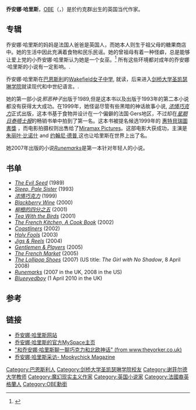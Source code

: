 {{Infobox writer
| name          = 乔安娜·哈里斯
| image         = Joanne Harris at Humber Mouth 2007 (576341539).jpg
| caption       = 乔安娜·哈里斯在[[Humber_Mouth_festival|Humber Mouth festival]] (2007)
| birth_date    = {{birth date|df=yes|1964|7|3}}
| birth_place   = 英格兰约克郡[[巴恩斯利|巴恩斯利]]
| death_date    = 
| death_place   = 
| occupation    = 
| nationality   = 英国
| genre         = 小说
| notable_works = ''[[浓情巧克力|浓情巧克力]]'', ''[[柳橙的四分之五|柳橙的四分之五]]''
| spouse        = Kevin·哈里斯
| pseudonym     = 
| influences    = 
| influenced    = 
}}
'''乔安娜·哈里斯'''，[[英帝國官佐勳章|OBE]]（{{lang|en|Joanne Michèle Sylvie Harris}}，{{bd|1964年|7月3日|||catIdx=Harris, Joanne}}）是於约克群出生的英国当代作家。

==专辑==
乔安娜·哈里斯的妈妈是法国人爸爸是英国人，而她本人则生于祖父母的糖果商店中。她的生活中因此充满着食物和民乐民谣。她的曾祖母有着一种怪癖，总是能够让爱上党的小乔安娜·哈里斯认为她是一个女巫。<ref>{{cite web
 |url= http://www.mostlyfiction.com/world/harris.htm
 |title= Joanne Harris, About the Author
 |accessdate= 2008-05-27
 |publisher= Mostly Fiction Book Reviews
 |archive-date= 2020-11-12
 |archive-url= https://web.archive.org/web/20201112224636/http://mostlyfiction.com/world/harris.htm
 }}</ref>  所有这些环境都对成年的乔安娜·哈里斯的小说有一定影响。.

乔安娜·哈里斯在[[巴恩斯利|巴恩斯利]]的[[Wakefield女子中学|Wakefield女子中学]], 就读，后来进入[[剑桥大学|剑桥大学]][[剑桥大学圣凯瑟琳学院|圣凯瑟琳学院]]就读现代和中世纪语言。.

她的第一部小说''邪恶种子''出版于1989,但是这本书以及出版于1993年的第二本小说都没有获得太大成功。在1999年，她怪诞尽管有些黑暗的神话故事小说, ''[[浓情巧克力|浓情巧克力]]''正式出版，这本书基于食物并设计在一个偏僻的法国·Gers地区，不过却在''[[星期日泰晤士报|星期日泰晤士报]]''的畅销书单中拍到了第一名。这本书被提名候选1999年的 [[惠特貝瑞圖書獎|惠特貝瑞圖書獎]] ，而电影拍摄权则出售给了[[Miramax|Miramax Pictures]]。这部电影大获成功，主演是[[朱丽叶·比诺什|朱丽叶·比诺什]] and [[约翰尼·德普|约翰尼·德普]],这也让哈里斯在世界上出了名。

她2007年出版的小说''[[Runemarks|Runemarks]]''是第一本针对年轻人的小说。

== 书单 ==
*''[[The_Evil_Seed|The Evil Seed]]'' (1989)
*''[[Sleep,_Pale_Sister|Sleep, Pale Sister]]'' (1993)
*''[[浓情巧克力|浓情巧克力]]''  (1999)
*''[[Blackberry_Wine|Blackberry Wine]]''   (2000)
*''[[柳橙的四分之五|柳橙的四分之五]]'' (2001)
*''[[Tea_With_the_Birds|Tea With the Birds]]'' (2001)
*''[[The_French_Kitchen,_A_Cook_Book|The French Kitchen, A Cook Book]]'' (2002)
*''[[Coastliners|Coastliners]]''  (2002)
*''[[Holy_Fools|Holy Fools]]''  (2003)
*''[[Jigs_&_Reels|Jigs & Reels]]'' (2004)
*''[[Gentlemen_&_Players|Gentlemen & Players]]'' (2005)
*''[[The_French_Market|The French Market]]'' (2005)
*''[[The_Lollipop_Shoes|The Lollipop Shoes]]'' (2007) (US title: ''The Girl with No Shadow'', 8 April 2008)
*''[[Runemarks|Runemarks]]'' (2007 in the UK, 2008 in the US)
*''[[Blueeyedboy|Blueeyedboy]]'' (1 April 2010 in the UK)

== 参考 ==
{{Reflist}}

== 链接 ==
*[http://www.joanne-harris.co.uk/ 乔安娜·哈里斯网站] {{Wayback|url=http://www.joanne-harris.co.uk/ |date=20220511121737 }}
*[http://www.myspace.com/keyserzozie 乔安娜·哈里斯的官方MySpace主页] {{Wayback|url=http://www.myspace.com/keyserzozie |date=20161201075221 }}
*[https://web.archive.org/web/20110726203527/http://www.theyorker.co.uk/news/features/1282 "和乔安娜·哈里斯聊一聊巧克力和北欧神话" (from www.theyorker.co.uk)]
*[https://web.archive.org/web/20101221014915/http://mookychick.co.uk/interviews/joanne-harris-interview.php 乔安娜·哈里斯采访- Mookychick Magazine]

{{Authority control}}
{{DEFAULTSORT:Harris, Joanne}}
[[Category:巴恩斯利人|Category:巴恩斯利人]]
[[Category:剑桥大学圣凯瑟琳学院校友|Category:剑桥大学圣凯瑟琳学院校友]]
[[Category:谢菲尔德大学教师|Category:谢菲尔德大学教师]]
[[Category:魔幻现实主义作家|Category:魔幻现实主义作家]]
[[Category:英国小说家|Category:英国小说家]]
[[Category:法國裔英格蘭人|Category:法國裔英格蘭人]]
[[Category:OBE勳銜|Category:OBE勳銜]]